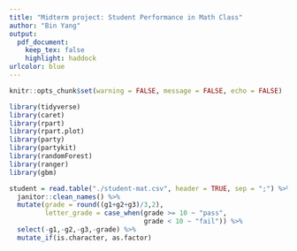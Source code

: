 ```yaml
---
title: "Midterm project: Student Performance in Math Class"
author: "Bin Yang"
output: 
  pdf_document:
    keep_tex: false
    highlight: haddock
urlcolor: blue    
---
```


```r
knitr::opts_chunk$set(warning = FALSE, message = FALSE, echo = FALSE)

library(tidyverse)
library(caret)
library(rpart)
library(rpart.plot)
library(party)
library(partykit)
library(randomForest)
library(ranger)
library(gbm)
```

```r
student = read.table("./student-mat.csv", header = TRUE, sep = ";") %>%
  janitor::clean_names() %>%
  mutate(grade = round((g1+g2+g3)/3,2),
         letter_grade = case_when(grade >= 10 ~ "pass",
                                  grade < 10 ~ "fail")) %>%
  select(-g1,-g2,-g3,-grade) %>%
  mutate_if(is.character, as.factor)
```

```r

```


